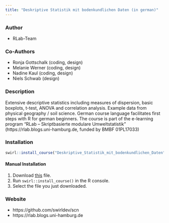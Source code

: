 ```yaml
---
title: "Deskriptive Statistik mit bodenkundlichen Daten (in german)"
---
```


### Author

- RLab-Team

### Co-Authors

- Ronja Gottschalk (coding, design)
- Melanie Werner (coding, design)
- Nadine Kaul (coding, design)
- Niels Schwab (design)

### Description

Extensive descriptive statistics including measures of dispersion, basic boxplots, t-test, ANOVA and correlation analysis. Example data from physical geography / soil science. German course language facilitates first steps with R for german beginners. The course is part of the e-learning program "RLab – Skriptbasierte modulare Umweltstatistik" (https://rlab.blogs.uni-hamburg.de, funded by BMBF 01PL17033)

### Installation

```r
swirl::install_course("Deskriptive_Statistik_mit_bodenkundlichen_Daten")
```

#### Manual Installation

1. Download [this](http://swirlstats.com/scn/Deskriptive_Statistik_mit_bodenkundlichen_Daten.swc) file.
2. Run `swirl::install_course()` in the R console.
3. Select the file you just downloaded.

### Website

- https://github.com/swirldev/scn
- https://rlab.blogs.uni-hamburg.de